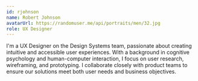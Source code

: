 ```yaml
---
id: rjohnson
name: Robert Johnson
avatarUrl: https://randomuser.me/api/portraits/men/32.jpg
role: UX Designer
---
```


I'm a UX Designer on the Design Systems team, passionate about creating intuitive and accessible user experiences. With a background in cognitive psychology and human-computer interaction, I focus on user research, wireframing, and prototyping. I collaborate closely with product teams to ensure our solutions meet both user needs and business objectives.
